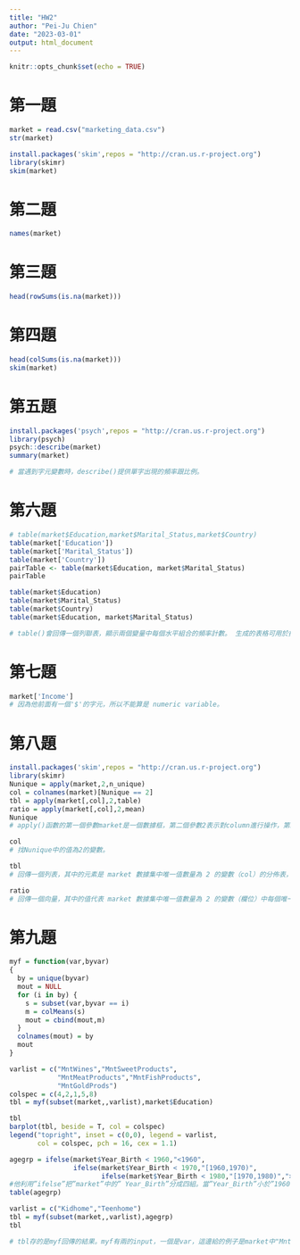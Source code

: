 ---
title: "HW2"
author: "Pei-Ju Chien"
date: "2023-03-01"
output: html_document
---

```{r setup, include=FALSE}
knitr::opts_chunk$set(echo = TRUE)
```

# 第一題
```{r}
market = read.csv("marketing_data.csv")
str(market) 
```

```{r}
install.packages('skim',repos = "http://cran.us.r-project.org")
library(skimr)
skim(market) 
```

# 第二題
```{r}
names(market)
```

# 第三題
```{r}
head(rowSums(is.na(market)))
```

# 第四題
```{r}
head(colSums(is.na(market)))
skim(market)
```

# 第五題
```{r}
install.packages('psych',repos = "http://cran.us.r-project.org")
library(psych)
psych::describe(market)
summary(market)

# 當遇到字元變數時，describe()提供單字出現的頻率跟比例。
```

# 第六題
```{r}
# table(market$Education,market$Marital_Status,market$Country)
table(market['Education'])
table(market['Marital_Status'])
table(market['Country'])
pairTable <- table(market$Education, market$Marital_Status)
pairTable

table(market$Education)
table(market$Marital_Status)
table(market$Country)
table(market$Education, market$Marital_Status) 

# table()會回傳一個列聯表，顯示兩個變量中每個水平組合的頻率計數。 生成的表格可用於探索兩個變數之間的關係並識別任何模式或趨勢。
```

# 第七題
```{r}
market['Income']
# 因為他前面有一個'$'的字元，所以不能算是 numeric variable。 
```

# 第八題
```{r}
install.packages('skim',repos = "http://cran.us.r-project.org")
library(skimr)
Nunique = apply(market,2,n_unique)
col = colnames(market)[Nunique == 2]
tbl = apply(market[,col],2,table)
ratio = apply(market[,col],2,mean)
Nunique
# apply()函數的第一個參數market是一個數據框，第二個參數2表示對column進行操作，第三個參數n_unique是對每一個column使用這個函數。因此，apply(market,2,n_unique)將對market數據框的每一column執行n_unique函數，返回一個向量，其中每個元素都是該列中唯一值的數量。

col
# 找Nunique中的值為2的變數。

tbl
# 回傳一個列表，其中的元素是 market 數據集中唯一值數量為 2 的變數（col）的分佈表，每個分佈表顯示了變數中每個唯一值出現的次數。

ratio
# 回傳一個向量，其中的值代表 market 數據集中唯一值數量為 2 的變數（欄位）中每個唯一值的平均數值。
```

# 第九題
```{r}
myf = function(var,byvar)
{
  by = unique(byvar)
  mout = NULL
  for (i in by) {
    s = subset(var,byvar == i)
    m = colMeans(s)
    mout = cbind(mout,m)
  }
  colnames(mout) = by
  mout
}

varlist = c("MntWines","MntSweetProducts",
            "MntMeatProducts","MntFishProducts",
            "MntGoldProds")
colspec = c(4,2,1,5,8)
tbl = myf(subset(market,,varlist),market$Education)

tbl
barplot(tbl, beside = T, col = colspec)
legend("topright", inset = c(0,0), legend = varlist, 
       col = colspec, pch = 16, cex = 1.1)
```

```{r}
agegrp = ifelse(market$Year_Birth < 1960,"<1960",
                ifelse(market$Year_Birth < 1970,"[1960,1970)",
                       ifelse(market$Year_Birth < 1980,"[1970,1980)",">=1980")))
#他利用”ifelse”把”market”中的” Year_Birth”分成四組。當”Year_Birth”小於”1960”就在第一組，如果”Year_Birth”沒有小於”1960”但小於”1970”，則落在第二組。如果”Year_Birth”沒有小於”1970”但小於”1980”則落在第三組。剩下的就是”Year_Birth”大於”1980”，會被分到第四組。
table(agegrp)
```

```{r}
varlist = c("Kidhome","Teenhome")
tbl = myf(subset(market,,varlist),agegrp)
tbl

# tbl存的是myf回傳的結果。myf有兩的input，一個是var，這邊給的例子是market中"MntWines","MntSweetProducts","MntMeatProducts","MntFishProducts","MntGoldProds"。另一個是byvar，給的是market中的Education。這個函數首先會找到byvar中有哪些類別的資料，所以會用到unique()去篩掉重複的類別，並將答案存在by。接著利用迴圈和subset()這個函數去找每個by中的類別在var中所有相同類別的數值的平均。最後將答案新增到mout這個data。而barplot的圖中有五種顏色的長條圖，分別是var中的五個變數。這張圖說明了var中的每個變數在各個不同的教育程度中的平均數值。
```
